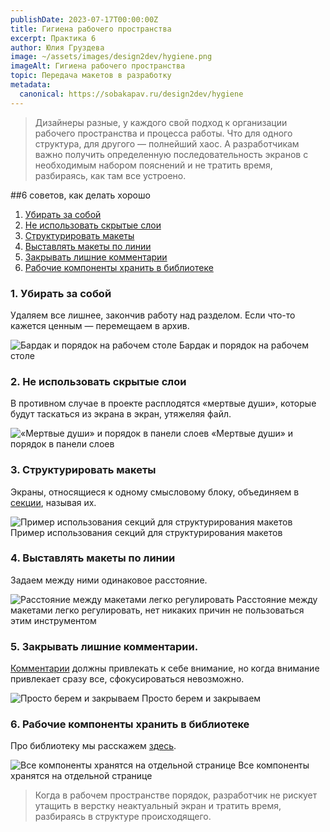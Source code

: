 ```yaml
---
publishDate: 2023-07-17T00:00:00Z
title: Гигиена рабочего пространства
excerpt: Практика 6
author: Юлия Груздева
image: ~/assets/images/design2dev/hygiene.png
imageAlt: Гигиена рабочего пространства
topic: Передача макетов в разработку
metadata:
  canonical: https://sobakapav.ru/design2dev/hygiene
---
```



>Дизайнеры разные, у каждого свой подход к организации рабочего пространства и процесса работы. Что для одного структура, для другого — полнейший хаос. А разработчикам важно получить определенную последовательность экранов с необходимым набором пояснений и не тратить время, разбираясь, как там все устроено.

##6 советов, как делать хорошо

1. [Убирать за собой](#anchor1)
2. [Не использовать скрытые слои](#anchor2)
3. [Структурировать макеты](#anchor3)
4. [Выставлять макеты по линии](#anchor4)
5. [Закрывать лишние комментарии](#anchor5)
6. [Рабочие компоненты хранить в библиотеке](#anchor6)

### <a name="anchor1"></a> 1. Убирать за собой

Удаляем все лишнее, закончив работу над разделом. Если что-то кажется ценным — перемещаем в архив.

![Бардак и порядок на рабочем столе](~/assets/images/design2dev/dd6-1.png)
Бардак и порядок на рабочем столе

### <a name="anchor2"></a> 2. Не использовать скрытые слои

В противном случае в проекте расплодятся «мертвые души», которые будут таскаться из экрана в экран, утяжеляя файл.

![«Мертвые души» и порядок в панели слоев](~/assets/images/design2dev/dd6-2.png)
«Мертвые души» и порядок в панели слоев

### <a name="anchor3"></a> 3. Структурировать макеты

Экраны, относящиеся к одному смысловому блоку, объединяем в [секции](https://help.figma.com/hc/en-us/articles/9771500257687-Organize-your-canvas-with-sections), называя их.

![Пример использования секций для структурирования макетов](~/assets/images/design2dev/dd6-3.png)
Пример использования секций для структурирования макетов

### <a name="anchor4"></a> 4. Выставлять макеты по линии

Задаем между ними одинаковое расстояние.

![Расстояние между макетами легко регулировать](~/assets/images/design2dev/dd6-4.jpg)
Расстояние между макетами легко регулировать, нет никаких причин не пользоваться этим инструментом

### <a name="anchor5"></a> 5. Закрывать лишние комментарии.

[Комментарии](https://help.figma.com/hc/en-us/sections/4403928709911-Comments) должны привлекать к себе внимание, но когда внимание привлекает сразу все, сфокусироваться невозможно.

![Просто берем и закрываем](~/assets/images/design2dev/dd6-5.jpg)
Просто берем и закрываем

### <a name="anchor6"></a> 6. Рабочие компоненты хранить в библиотеке

Про библиотеку мы расскажем [здесь](/design2dev/library).

![Все компоненты хранятся на отдельной странице](~/assets/images/design2dev/dd6-6.jpg)
Все компоненты хранятся на отдельной странице

>Когда в рабочем пространстве порядок, разработчик не рискует утащить в верстку неактуальный экран и тратить время, разбираясь в структуре происходящего.
